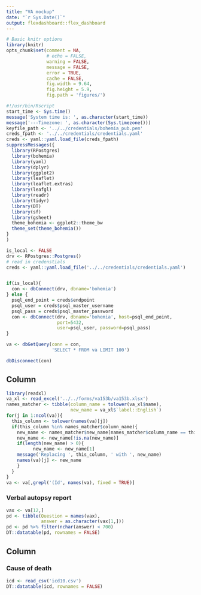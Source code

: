 ```yaml
---
title: "VA mockup"
date: "`r Sys.Date()`"
output: flexdashboard::flex_dashboard
---
```



```r
# Basic knitr options
library(knitr)
opts_chunk$set(comment = NA, 
               # echo = FALSE, 
               warning = FALSE, 
               message = FALSE, 
               error = TRUE, 
               cache = FALSE,
               fig.width = 9.64,
               fig.height = 5.9,
               fig.path = 'figures/')
```

```r
#!/usr/bin/Rscript
start_time <- Sys.time()
message('System time is: ', as.character(start_time))
message('---Timezone: ', as.character(Sys.timezone()))
keyfile_path <- '../../credentials/bohemia_pub.pem'
creds_fpath <- '../../credentials/credentials.yaml'
creds <- yaml::yaml.load_file(creds_fpath)
suppressMessages({
  library(RPostgres)
  library(bohemia)
  library(yaml)
  library(dplyr)
  library(ggplot2)
  library(leaflet)
  library(leaflet.extras)
  library(leafgl)
  library(readr)
  library(tidyr)
  library(DT)
  library(sf)
  library(gsheet)
  theme_bohemia <- ggplot2::theme_bw
  theme_set(theme_bohemia())
}
)

is_local <- FALSE
drv <- RPostgres::Postgres()
# read in credenstials 
creds <- yaml::yaml.load_file('../../credentials/credentials.yaml')


if(is_local){
  con <- dbConnect(drv, dbname='bohemia')
} else {
  psql_end_point = creds$endpoint
  psql_user = creds$psql_master_username
  psql_pass = creds$psql_master_password
  con <- dbConnect(drv, dbname='bohemia', host=psql_end_point, 
                   port=5432,
                   user=psql_user, password=psql_pass)
}

va <- dbGetQuery(conn = con,
                 'SELECT * FROM va LIMIT 100')

dbDisconnect(con)
```

Column
-----------------------------------------------------------------------

```r
library(readxl)
va_xl <- read_excel('../../forms/va153b/va153b.xlsx')
names_matcher <- tibble(column_name = tolower(va_xl$name),
                        new_name = va_xl$`label::English`)
for(j in 1:ncol(va)){
  this_column <- tolower(names(va)[j])
  if(this_column %in% names_matcher$column_name){
    new_name <- names_matcher$new_name[names_matcher$column_name == this_column]
    new_name <- new_name[!is.na(new_name)]
    if(length(new_name) > 0){
          new_name <- new_name[1]
    message('Replacing ', this_column, ' with ', new_name)
    names(va)[j] <- new_name
    }
  }
}
va <- va[,grepl('(Id', names(va), fixed = TRUE)]
```

### Verbal autopsy report

```r
vax <- va[12,]
pd <- tibble(Question = names(vax),
             answer = as.character(vax[1,]))
pd <- pd %>% filter(nchar(answer) < 700)
DT::datatable(pd, rownames = FALSE)
```

Column
-----------------------------------------------------------------------

### Cause of death

```r
icd <- read_csv('icd10.csv')
DT::datatable(icd, rownames = FALSE)
```


